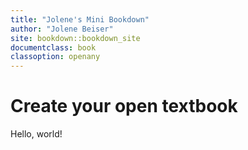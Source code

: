 ```yaml
---
title: "Jolene's Mini Bookdown"
author: "Jolene Beiser"
site: bookdown::bookdown_site
documentclass: book
classoption: openany
---
```


# Create your open textbook

Hello, world!
